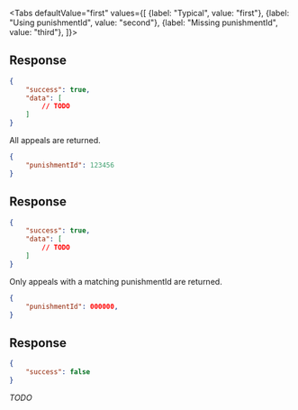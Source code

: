 <Tabs
    defaultValue="first"
    values={[
        {label: "Typical", value: "first"},
        {label: "Using punishmentId", value: "second"},
        {label: "Missing punishmentId", value: "third"},
    ]}>
<TabItem value="first">

## Response

```json
{
    "success": true,
    "data": [
        // TODO
    ]
}
```

All appeals are returned.

</TabItem>
<TabItem value="second">

```json
{
    "punishmentId": 123456
}
```

## Response

```json
{
    "success": true,
    "data": [
        // TODO
    ]
}
```

Only appeals with a matching punishmentId are returned.

</TabItem>
<TabItem value="third">

```json
{
    "punishmentId": 000000,
}
```

## Response

```json
{
    "success": false
}
```

*TODO*

</TabItem>
</Tabs>
